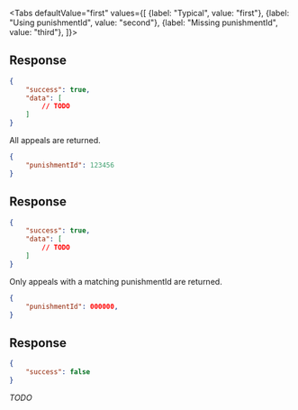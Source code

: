 <Tabs
    defaultValue="first"
    values={[
        {label: "Typical", value: "first"},
        {label: "Using punishmentId", value: "second"},
        {label: "Missing punishmentId", value: "third"},
    ]}>
<TabItem value="first">

## Response

```json
{
    "success": true,
    "data": [
        // TODO
    ]
}
```

All appeals are returned.

</TabItem>
<TabItem value="second">

```json
{
    "punishmentId": 123456
}
```

## Response

```json
{
    "success": true,
    "data": [
        // TODO
    ]
}
```

Only appeals with a matching punishmentId are returned.

</TabItem>
<TabItem value="third">

```json
{
    "punishmentId": 000000,
}
```

## Response

```json
{
    "success": false
}
```

*TODO*

</TabItem>
</Tabs>
